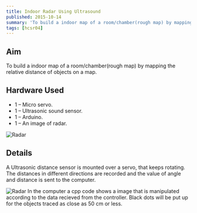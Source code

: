 ```yaml
---
title: Indoor Radar Using Ultrasound 
published: 2015-10-14
summary: 'To build a indoor map of a room/chamber(rough map) by mapping the relative distance of objects on a map.'
tags: [hcsr04]
---
```


## Aim
To build a indoor map of a room/chamber(rough map) by mapping the relative distance of objects on a map.


## Hardware Used
- 1 – Micro servo.
- 1 – Ultrasonic sound sensor.
- 1 – Arduino.
- 1 – An image of radar.

<Image
  src='/static/images/blog/Indoor-Radar/const.png'
  alt='Radar'
  width='auto'
  height='auto'
/>
## Details
A Ultrasonic distance sensor is mounted over a servo, that keeps rotating. The distances in different directions are recorded and the value of angle and distance is sent to the computer.

<Image
  src='/static/images/blog/thumbnails/Indoor Radar Using Ultrasound.png'
  alt='Radar'
  width='auto'
  height='auto'
/>
In the computer a cpp code shows a image that is manipulated according to the data recieved from the controller. Black dots will be put up for the objects traced as close as 50 cm or less.

<EmbedItem url='https://www.youtube.com/embed/YPpjadmx1t0' />